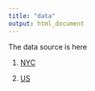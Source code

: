 ```yaml
---
title: "data"
output: html_document
---
```


The data source is here

1) [NYC](https://data.cityofnewyork.us/Health/New-York-City-Leading-Causes-of-Death/jb7j-dtam)

2) [US](https://data.cdc.gov/NCHS/NCHS-Leading-Causes-of-Death-United-States/bi63-dtpu)